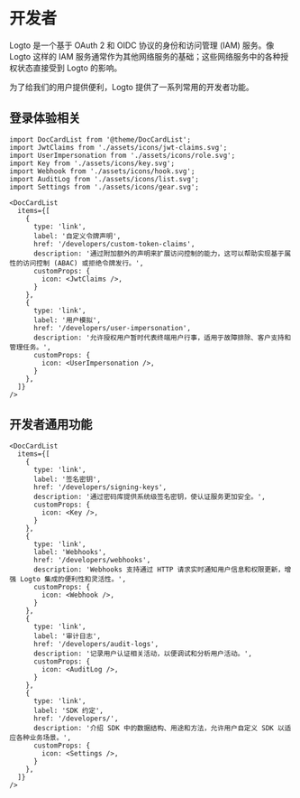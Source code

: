 # 开发者

Logto 是一个基于 OAuth 2 和 OIDC 协议的身份和访问管理 (IAM) 服务。像 Logto 这样的 IAM 服务通常作为其他网络服务的基础；这些网络服务中的各种授权状态直接受到 Logto 的影响。

为了给我们的用户提供便利，Logto 提供了一系列常用的开发者功能。

## 登录体验相关

```mdx-code-block
import DocCardList from '@theme/DocCardList';
import JwtClaims from './assets/icons/jwt-claims.svg';
import UserImpersonation from './assets/icons/role.svg';
import Key from './assets/icons/key.svg';
import Webhook from './assets/icons/hook.svg';
import AuditLog from './assets/icons/list.svg';
import Settings from './assets/icons/gear.svg';

<DocCardList
  items={[
    {
      type: 'link',
      label: '自定义令牌声明',
      href: '/developers/custom-token-claims',
      description: '通过附加额外的声明来扩展访问控制的能力，这可以帮助实现基于属性的访问控制 (ABAC) 或拒绝令牌发行。',
      customProps: {
        icon: <JwtClaims />,
      }
    },
    {
      type: 'link',
      label: '用户模拟',
      href: '/developers/user-impersonation',
      description: '允许授权用户暂时代表终端用户行事，适用于故障排除、客户支持和管理任务。',
      customProps: {
        icon: <UserImpersonation />,
      }
    },
  ]}
/>
```

## 开发者通用功能

```mdx-code-block
<DocCardList
  items={[
    {
      type: 'link',
      label: '签名密钥',
      href: '/developers/signing-keys',
      description: '通过密码库提供系统级签名密钥，使认证服务更加安全。',
      customProps: {
        icon: <Key />,
      }
    },
    {
      type: 'link',
      label: 'Webhooks',
      href: '/developers/webhooks',
      description: 'Webhooks 支持通过 HTTP 请求实时通知用户信息和权限更新，增强 Logto 集成的便利性和灵活性。',
      customProps: {
        icon: <Webhook />,
      }
    },
    {
      type: 'link',
      label: '审计日志',
      href: '/developers/audit-logs',
      description: '记录用户认证相关活动，以便调试和分析用户活动。',
      customProps: {
        icon: <AuditLog />,
      }
    },
    {
      type: 'link',
      label: 'SDK 约定',
      href: '/developers/',
      description: '介绍 SDK 中的数据结构、用途和方法，允许用户自定义 SDK 以适应各种业务场景。',
      customProps: {
        icon: <Settings />,
      }
    },
  ]}
/>
```
